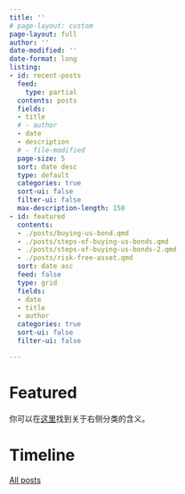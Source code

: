 ```yaml
---
title: ''
# page-layout: custom
page-layout: full
author: ''
date-modified: ''
date-format: long
listing:
- id: recent-posts
  feed:
    type: partial
  contents: posts
  fields:
  - title
  # - author
  - date
  - description
  # - file-modified
  page-size: 5
  sort: date desc
  type: default
  categories: true
  sort-ui: false
  filter-ui: false
  max-description-length: 150
- id: featured
  contents:
  - ./posts/buying-us-bond.qmd
  - ./posts/steps-of-buying-us-bonds.qmd
  - ./posts/steps-of-buying-us-bonds-2.qmd
  - ./posts/risk-free-asset.qmd
  sort: date asc
  feed: false
  type: grid
  fields:
  - date
  - title
  - author
  categories: true
  sort-ui: false
  filter-ui: false

---
```



# Featured

:::{#featured}
:::

你可以在[这里](/pages/categories-and-tags.qmd)找到关于右侧分类的含义。

# Timeline

:::{#recent-posts}
:::


[All posts](time-machine.qmd)
